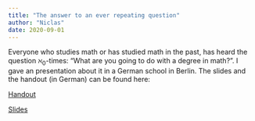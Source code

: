 ```yaml
---
title: "The answer to an ever repeating question"
author: "Niclas"
date: 2020-09-01
---
```


Everyone who studies math or has studied math in the past, has heard the question $\aleph_0$-times: "What are you going to do with a degree in math?". I gave an presentation about it in a German school in Berlin. The slides and the handout (in German) can be found here:

[Handout](https://github.com/NiclRich/blog/blob/main/other/presentation_berlin_2023-09-01/Handout-OS_Ernst_Haeckel_Berlin_20230901.pdf)

[Slides](https://github.com/NiclRich/blog/blob/main/other/presentation_berlin_2023-09-01/Slides-OS_Ernst_Haeckel_Berlin_20230901.pdf)
